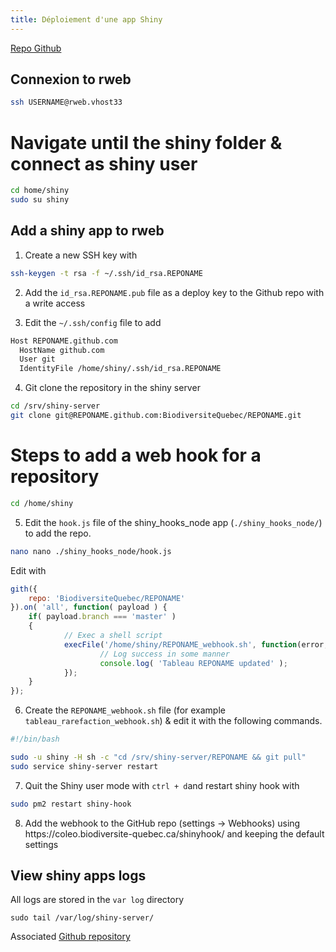 ```yaml
---
title: Déploiement d'une app Shiny
---
```



[Repo Github](https://github.com/BiodiversiteQuebec/shiny_hooks_node/blob/main/README.md)

## Connexion to rweb

```bash
ssh USERNAME@rweb.vhost33
```
# Navigate until the shiny folder & connect as shiny user
```bash
cd home/shiny
sudo su shiny
```

## Add a shiny app to rweb

1. Create a new SSH key with 

```bash
ssh-keygen -t rsa -f ~/.ssh/id_rsa.REPONAME
```

2. Add the `id_rsa.REPONAME.pub` file as a deploy key to the Github repo with a write access

3. Edit the `~/.ssh/config` file to add

```bash
Host REPONAME.github.com
  HostName github.com
  User git
  IdentityFile /home/shiny/.ssh/id_rsa.REPONAME
```

4. Git clone the repository in the shiny server

```bash
cd /srv/shiny-server
git clone git@REPONAME.github.com:BiodiversiteQuebec/REPONAME.git
```
# Steps to add a web hook for a repository
```bash
cd /home/shiny
```

5. Edit the `hook.js` file of the shiny_hooks_node app (`./shiny_hooks_node/`) to add the repo.
```bash
nano nano ./shiny_hooks_node/hook.js
```
Edit with
```js
gith({
    repo: 'BiodiversiteQuebec/REPONAME'
}).on( 'all', function( payload ) {
    if( payload.branch === 'master' )
    {
            // Exec a shell script
            execFile('/home/shiny/REPONAME_webhook.sh', function(error, stdout, stderr) {
                    // Log success in some manner
                    console.log( 'Tableau REPONAME updated' );
            });
    }
});
```

6. Create the `REPONAME_webhook.sh` file (for example `tableau_rarefaction_webhook.sh`) & edit it with the following commands.

```bash
#!/bin/bash

sudo -u shiny -H sh -c "cd /srv/shiny-server/REPONAME && git pull" 
sudo service shiny-server restart
```

7. Quit the Shiny user mode with `ctrl + d`and restart shiny hook with

```bash
sudo pm2 restart shiny-hook
```

8. Add the webhook to the GitHub repo (settings -> Webhooks) using https://coleo.biodiversite-quebec.ca/shinyhook/ and keeping the default settings


## View shiny apps logs

All logs are stored in the `var log` directory

```
sudo tail /var/log/shiny-server/
```

Associated [Github repository](https://github.com/BiodiversiteQuebec/shiny_hooks_node)
